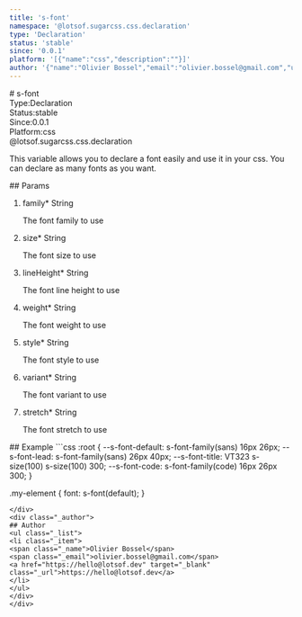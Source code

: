```yaml
---
title: 's-font'
namespace: '@lotsof.sugarcss.css.declaration'
type: 'Declaration'
status: 'stable'
since: '0.0.1'
platform: '[{"name":"css","description":""}]'
author: '{"name":"Olivier Bossel","email":"olivier.bossel@gmail.com","url":"https://hello@lotsof.dev"}'
---
```

<div class="docmap-mdx">
# s-font
<div class="_metas">
<div class="_type"><span class="_type-label">Type:</span><span class="_type-value">Declaration</span></div>
<div class="_status"><span class="_status-label">Status:</span><span class="_status-value -stable">stable</span></div>
<div class="_since"><span class="_since-label">Since:</span><span class="_since-value">0.0.1</span></div>
<div class="_platform"><span class="_platform-label">Platform:</span><span class="_platform-value">css</span></div>
</div>
<div class="_namespace">@lotsof.sugarcss.css.declaration</div>
<div class="_description">
<p>This variable allows you to declare a font easily and use it in your css.
You can declare as many fonts as you want.</p>

</div>
<div class="_params">
## Params
<ol class="_list">
<li class="_item">
<span class="_name">family<span class="_required">*</span></span><span class="_default"></span> <span class="_type">String</span>
<p class="_description">The font family to use</p>
</li>
<li class="_item">
<span class="_name">size<span class="_required">*</span></span><span class="_default"></span> <span class="_type">String</span>
<p class="_description">The font size to use</p>
</li>
<li class="_item">
<span class="_name">lineHeight<span class="_required">*</span></span><span class="_default"></span> <span class="_type">String</span>
<p class="_description">The font line height to use</p>
</li>
<li class="_item">
<span class="_name">weight<span class="_required">*</span></span><span class="_default"></span> <span class="_type">String</span>
<p class="_description">The font weight to use</p>
</li>
<li class="_item">
<span class="_name">style<span class="_required">*</span></span><span class="_default"></span> <span class="_type">String</span>
<p class="_description">The font style to use</p>
</li>
<li class="_item">
<span class="_name">variant<span class="_required">*</span></span><span class="_default"></span> <span class="_type">String</span>
<p class="_description">The font variant to use</p>
</li>
<li class="_item">
<span class="_name">stretch<span class="_required">*</span></span><span class="_default"></span> <span class="_type">String</span>
<p class="_description">The font stretch to use</p>
</li>
</ol>
</div>
<div class="_examples">
## Example
```css
:root {
   --s-font-default: s-font-family(sans) 16px 26px;
   --s-font-lead: s-font-family(sans) 26px 40px;
   --s-font-title: VT323 s-size(100) s-size(100) 300;
   --s-font-code: s-font-family(code) 16px 26px 300;
}

.my-element {
   font: s-font(default);
}
```
</div>
<div class="_author">
## Author
<ul class="_list">
<li class="_item">
<span class="_name">Olivier Bossel</span>
<span class="_email">olivier.bossel@gmail.com</span>
<a href="https://hello@lotsof.dev" target="_blank" class="_url">https://hello@lotsof.dev</a>
</li>
</ul>
</div>
</div>